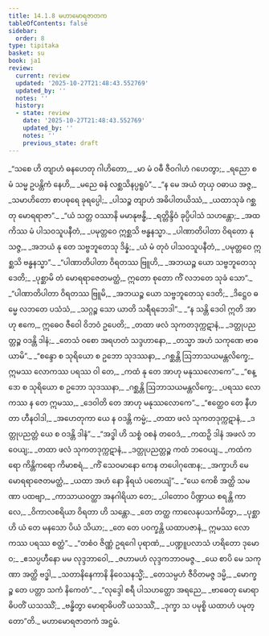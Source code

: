 ```yaml
---
title: 14.1.8 မဟာမောရဇာတက
tableOfContents: false
sidebar:
  order: 8
type: tipitaka
basket: su
book: ja1
review:
  current: review
  updated: '2025-10-27T21:48:43.552769'
  updated_by: ''
  notes: ''
  history:
  - state: review
    date: '2025-10-27T21:48:43.552769'
    updated_by: ''
    notes: ''
    previous_state: draft
---
```



<ReviewStatus review={frontmatter.review} showDetails={true} />

<HypothesisAnnotation frontmatter={frontmatter} />

<DynamicBreadcrumb />

<Division number="143" book="ja1" e="ch" v="22" p="293">

<Paragraph number="2697" type="verses" book="ja1">
_“သစေ ဟိ တျာဟံ ဓနဟေတု ဂါဟိတော,_  
_မာ မံ ဝဓီ ဇီဝဂါဟံ ဂဟေတွာ;_  
_ရညော စ မံ သမ္မ ဥပန္တိကံ နေဟိ,_  
_မညေ ဓနံ လစ္ဆသိနပ္ပရူပံ”._  

</Paragraph>

</Division>
<Division number="144" book="ja1" e="ch" v="22" p="293">

<Paragraph number="2698" type="verses" book="ja1">
_“န မေ အယံ တုယှ ဝဓာယ အဇ္ဇ,_  
_သမာဟိတော စာပဓုရေ ခုရပ္ပေါ;_  
_ပါသဉ္စ တျာဟံ အဓိပါတယိဿံ,_  
_ယထာသုခံ ဂစ္ဆတု မောရရာဇာ”._  

</Paragraph>

</Division>
<Division number="145" book="ja1" e="ch" v="22" p="294">

<Paragraph number="2699" type="verses" book="ja1">
_“ယံ သတ္တ ဝဿာနိ မမာနုဗန္ဓိ,_  
_ရတ္တိန္ဒိဝံ ခုပ္ပိပါသံ သဟန္တော;_  
_အထ ကိဿ မံ ပါသဝသူပနီတံ,_  
_ပမုတ္တဝေ ဣစ္ဆသိ ဗန္ဓနသ္မာ._  

</Paragraph>

</Division>
<Division number="146" book="ja1" e="ch" v="22" p="294">

<Paragraph number="2700" type="verses" book="ja1">
_ပါဏာတိပါတာ ဝိရတော နုသဇ္ဇ,_  
_အဘယံ နု တေ သဗ္ဗဘူတေသု ဒိန္နံ;_  
_ယံ မံ တုဝံ ပါသဝသူပနီတံ,_  
_ပမုတ္တဝေ ဣစ္ဆသိ ဗန္ဓနသ္မာ”._  

</Paragraph>

</Division>
<Division number="147" book="ja1" e="ch" v="22" p="294">

<Paragraph number="2701" type="verses" book="ja1">
_“ပါဏာတိပါတာ ဝိရတဿ ဗြူဟိ,_  
_အဘယဉ္စ ယော သဗ္ဗဘူတေသု ဒေတိ;_  
_ပုစ္ဆာမိ တံ မောရရာဇေတမတ္ထံ,_  
ဣတော စုတော ကိံ လဘတေ သုခံ သော”._  

</Paragraph>

</Division>
<Division number="148" book="ja1" e="ch" v="22" p="294">

<Paragraph number="2702" type="verses" book="ja1">
_“ပါဏာတိပါတာ ဝိရတဿ ဗြူမိ,_  
_အဘယဉ္စ ယော သဗ္ဗဘူတေသု ဒေတိ;_  
_ဒိဋ္ဌေဝ ဓမ္မေ လဘတေ ပသံသံ,_  
_သဂ္ဂဉ္စ သော ယာတိ သရီရဘေဒါ”._  

</Paragraph>

</Division>
<Division number="149" book="ja1" e="ch" v="22" p="294">

<Paragraph number="2703" type="verses" book="ja1">
_“န သန္တိ ဒေဝါ ဣတိ အာဟု ဧကေ,_  
ဣဓေဝ ဇီဝေါ ဝိဘဝံ ဥပေတိ;_  
_တထာ ဖလံ သုကတဒုက္ကဋာနံ,_  
_ဒတ္တုပညတ္တဉ္စ ဝဒန္တိ ဒါနံ;_  
_တေသံ ဝစော အရဟတံ သဒ္ဒဟာနော,_  
_တသ္မာ အဟံ သကုဏေ ဗာဓယာမိ”._  

</Paragraph>

</Division>
<Division number="150" book="ja1" e="ch" v="22" p="294">

<Paragraph number="2704" type="verses" book="ja1">
_“စန္ဒော စ သုရိယော စ ဥဘော သုဒဿနာ,_  
_ဂစ္ဆန္တိ ဩဘာသယမန္တလိက္ခေ;_  
ဣမဿ လောကဿ ပရဿ ဝါ တေ,_  
_ကထံ နု တေ အာဟု မနုဿလောကေ”._  

</Paragraph>

</Division>
<Division number="151" book="ja1" e="ch" v="22" p="295">

<Paragraph number="2705" type="verses" book="ja1">
_“စန္ဒော စ သုရိယော စ ဥဘော သုဒဿနာ,_  
_ဂစ္ဆန္တိ ဩဘာသယမန္တလိက္ခေ;_  
_ပရဿ လောကဿ န တေ ဣမဿ,_  
_ဒေဝါတိ တေ အာဟု မနုဿလောကေ”._  

</Paragraph>

</Division>
<Division number="152" book="ja1" e="ch" v="22" p="295">

<Paragraph number="2706" type="verses" book="ja1">
_“ဧတ္ထေဝ တေ နီဟတာ ဟီနဝါဒါ,_  
_အဟေတုကာ ယေ န ဝဒန္တိ ကမ္မံ;_  
_တထာ ဖလံ သုကတဒုက္ကဋာနံ,_  
_ဒတ္တုပညတ္တံ ယေ စ ဝဒန္တိ ဒါနံ”._  

</Paragraph>

</Division>
<Division number="153" book="ja1" e="ch" v="22" p="295">

<Paragraph number="2707" type="verses" book="ja1">
_“အဒ္ဓါ ဟိ သစ္စံ ဝစနံ တဝေဒံ,_  
_ကထဉှိ ဒါနံ အဖလံ ဘဝေယျ;_  
_တထာ ဖလံ သုကတဒုက္ကဋာနံ,_  
_ဒတ္တုပညတ္တဉ္စ ကထံ ဘဝေယျ._  

</Paragraph>

</Division>
<Division number="154" book="ja1" e="ch" v="22" p="295">

<Paragraph number="2708" type="verses" book="ja1">
_ကထံကရော ကိန္တိကရော ကိမာစရံ,_  
_ကိံ သေဝမာနော ကေန တပေါဂုဏေန;_  
_အက္ခာဟိ မေ မောရရာဇေတမတ္ထံ,_  
_ယထာ အဟံ နော နိရယံ ပတေယျံ”._  

</Paragraph>

</Division>
<Division number="155" book="ja1" e="ch" v="22" p="295">

<Paragraph number="2709" type="verses" book="ja1">
_“ယေ ကေစိ အတ္ထိ သမဏာ ပထဗျာ,_  
_ကာသာယဝတ္ထာ အနဂါရိယာ တေ;_  
_ပါတောဝ ပိဏ္ဍာယ စရန္တိ ကာလေ,_  
_ဝိကာလစရိယာ ဝိရတာ ဟိ သန္တော._  

</Paragraph>

</Division>
<Division number="156" book="ja1" e="ch" v="22" p="295">

<Paragraph number="2710" type="verses" book="ja1">
_တေ တတ္ထ ကာလေနုပသင်္ကမိတွာ,_  
_ပုစ္ဆာဟိ ယံ တေ မနသော ပိယံ သိယာ;_  
_တေ တေ ပဝက္ခန္တိ ယထာပဇာနံ,_  
ဣမဿ လောကဿ ပရဿ စတ္ထံ”._  

</Paragraph>

</Division>
<Division number="157" book="ja1" e="ch" v="22" p="295">

<Paragraph number="2711" type="verses" book="ja1">
_“တစံဝ ဇိဏ္ဏံ ဥရဂေါ ပုရာဏံ,_  
_ပဏ္ဍူပလာသံ ဟရိတော ဒုမောဝ;_  
_ဧသပ္ပဟီနော မမ လုဒ္ဒဘာဝေါ,_  
_ဇဟာမဟံ လုဒ္ဒကဘာဝမဇ္ဇ._  

</Paragraph>

</Division>
<Division number="158" book="ja1" e="ch" v="22" p="296">

<Paragraph number="2712" type="verses" book="ja1">
_ယေ စာပိ မေ သကုဏာ အတ္ထိ ဗဒ္ဓါ,_  
_သတာနိနေကာနိ နိဝေသနသ္မိံ;_  
_တေသမ္ပဟံ ဇီဝိတမဇ္ဇ ဒမ္မိ,_  
_မောက္ခဉ္စ တေ ပတ္တာ သကံ နိကေတံ”._  

</Paragraph>

</Division>
<Division number="159" book="ja1" e="ch" v="22" p="296">

<Paragraph number="2713" type="verses" book="ja1">
_“လုဒ္ဒေါ စရီ ပါသဟတ္ထော အရညေ,_  
_ဗာဓေတု မောရာဓိပတိံ ယသဿိံ;_  
_ဗန္ဓိတွာ မောရာဓိပတိံ ယသဿိံ,_  
_ဒုက္ခာ သ ပမုစ္စိ ယထာဟံ ပမုတ္တော”တိ._  


</Paragraph>
</Division>

<Paragraph number="2714" type="center" book="ja1">
မဟာမောရဇာတကံ အဋ္ဌမံ.
</Paragraph>